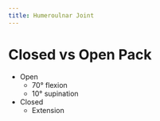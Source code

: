 ```yaml
---
title: Humeroulnar Joint
---
```



# Closed vs Open Pack

- Open
    - 70&deg; flexion
    - 10&deg; supination
- Closed
    - Extension